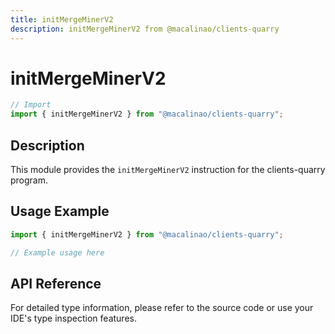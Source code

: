```yaml
---
title: initMergeMinerV2
description: initMergeMinerV2 from @macalinao/clients-quarry
---
```


# initMergeMinerV2

```typescript
// Import
import { initMergeMinerV2 } from "@macalinao/clients-quarry";
```

## Description

This module provides the `initMergeMinerV2` instruction for the clients-quarry program.

## Usage Example

```typescript
import { initMergeMinerV2 } from "@macalinao/clients-quarry";

// Example usage here
```

## API Reference

For detailed type information, please refer to the source code or use your IDE's type inspection features.
